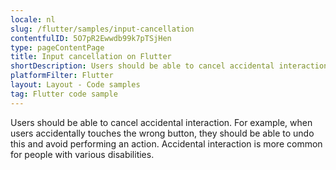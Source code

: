 ```yaml
---
locale: nl
slug: /flutter/samples/input-cancellation
contentfulID: 5O7pR2Ewwdb99k7pTSjHen
type: pageContentPage
title: Input cancellation on Flutter
shortDescription: Users should be able to cancel accidental interaction.
platformFilter: Flutter
layout: Layout - Code samples
tag: Flutter code sample
---
```


Users should be able to cancel accidental interaction. For example, when users accidentally touches the wrong button, they should be able to undo this and avoid performing an action. Accidental interaction is more common for people with various disabilities.

<CodeSample id="input-cancellation" locale="nl" platform="flutter"/>